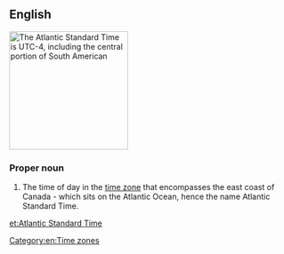 ==English==
[[File:Timezoneswest.PNG|thumb|right|213px|The Atlantic Standard Time is UTC-4, including the central portion of South American]]
{{wikipedia}}

===Proper noun===
{{en-proper-noun|head=[[Atlantic]] [[standard|Standard]] [[time|Time]]}}
# The time of day in the [[time zone]] that encompasses the east coast of Canada - which sits on the Atlantic Ocean, hence the name Atlantic Standard Time.

[[Category:en:Time zones]]


[[et:Atlantic Standard Time]]